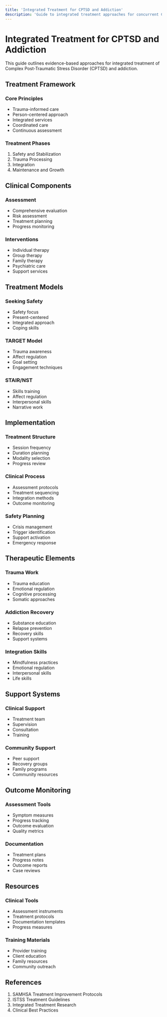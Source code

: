 ```yaml
---
title: 'Integrated Treatment for CPTSD and Addiction'
description: 'Guide to integrated treatment approaches for concurrent CPTSD and addiction'
---
```


# Integrated Treatment for CPTSD and Addiction

This guide outlines evidence-based approaches for integrated treatment of Complex Post-Traumatic Stress Disorder (CPTSD) and addiction.

## Treatment Framework

### Core Principles
- Trauma-informed care
- Person-centered approach
- Integrated services
- Coordinated care
- Continuous assessment

### Treatment Phases
1. Safety and Stabilization
2. Trauma Processing
3. Integration
4. Maintenance and Growth

## Clinical Components

### Assessment
- Comprehensive evaluation
- Risk assessment
- Treatment planning
- Progress monitoring

### Interventions
- Individual therapy
- Group therapy
- Family therapy
- Psychiatric care
- Support services

## Treatment Models

### Seeking Safety
- Safety focus
- Present-centered
- Integrated approach
- Coping skills

### TARGET Model
- Trauma awareness
- Affect regulation
- Goal setting
- Engagement techniques

### STAIR/NST
- Skills training
- Affect regulation
- Interpersonal skills
- Narrative work

## Implementation

### Treatment Structure
- Session frequency
- Duration planning
- Modality selection
- Progress review

### Clinical Process
- Assessment protocols
- Treatment sequencing
- Integration methods
- Outcome monitoring

### Safety Planning
- Crisis management
- Trigger identification
- Support activation
- Emergency response

## Therapeutic Elements

### Trauma Work
- Trauma education
- Emotional regulation
- Cognitive processing
- Somatic approaches

### Addiction Recovery
- Substance education
- Relapse prevention
- Recovery skills
- Support systems

### Integration Skills
- Mindfulness practices
- Emotional regulation
- Interpersonal skills
- Life skills

## Support Systems

### Clinical Support
- Treatment team
- Supervision
- Consultation
- Training

### Community Support
- Peer support
- Recovery groups
- Family programs
- Community resources

## Outcome Monitoring

### Assessment Tools
- Symptom measures
- Progress tracking
- Outcome evaluation
- Quality metrics

### Documentation
- Treatment plans
- Progress notes
- Outcome reports
- Case reviews

## Resources

### Clinical Tools
- Assessment instruments
- Treatment protocols
- Documentation templates
- Progress measures

### Training Materials
- Provider training
- Client education
- Family resources
- Community outreach

## References

1. SAMHSA Treatment Improvement Protocols
2. ISTSS Treatment Guidelines
3. Integrated Treatment Research
4. Clinical Best Practices 